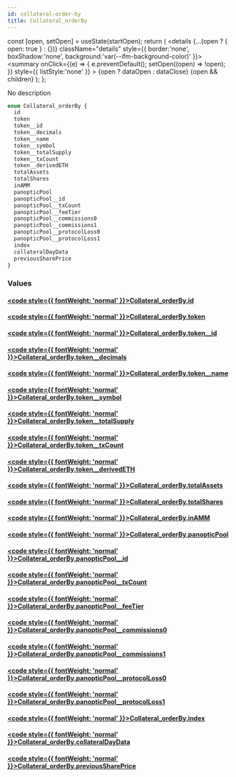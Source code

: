 ```yaml
---
id: collateral-order-by
title: Collateral_orderBy
---
```









  const [open, setOpen] = useState(startOpen);
  return (
    <details {...(open ? { open: true } : {})} className="details" style={{ border:'none', boxShadow:'none', background:'var(--ifm-background-color)' }}>
      <summary
        onClick={(e) => {
          e.preventDefault();
          setOpen((open) => !open);
        }}
        style={{ listStyle:'none' }}
      >
      {open ? dataOpen : dataClose}
      </summary>
      {open && children}
    </details>
  );
};








No description


```graphql
enum Collateral_orderBy {
  id
  token
  token__id
  token__decimals
  token__name
  token__symbol
  token__totalSupply
  token__txCount
  token__derivedETH
  totalAssets
  totalShares
  inAMM
  panopticPool
  panopticPool__id
  panopticPool__txCount
  panopticPool__feeTier
  panopticPool__commissions0
  panopticPool__commissions1
  panopticPool__protocolLoss0
  panopticPool__protocolLoss1
  index
  collateralDayData
  previousSharePrice
}
```




### Values

#### [<code style={{ fontWeight: 'normal' }}>Collateral_orderBy.<b>id</b></code>](#)  
> 
> 
> 
> 

#### [<code style={{ fontWeight: 'normal' }}>Collateral_orderBy.<b>token</b></code>](#)  
> 
> 
> 
> 

#### [<code style={{ fontWeight: 'normal' }}>Collateral_orderBy.<b>token__id</b></code>](#)  
> 
> 
> 
> 

#### [<code style={{ fontWeight: 'normal' }}>Collateral_orderBy.<b>token__decimals</b></code>](#)  
> 
> 
> 
> 

#### [<code style={{ fontWeight: 'normal' }}>Collateral_orderBy.<b>token__name</b></code>](#)  
> 
> 
> 
> 

#### [<code style={{ fontWeight: 'normal' }}>Collateral_orderBy.<b>token__symbol</b></code>](#)  
> 
> 
> 
> 

#### [<code style={{ fontWeight: 'normal' }}>Collateral_orderBy.<b>token__totalSupply</b></code>](#)  
> 
> 
> 
> 

#### [<code style={{ fontWeight: 'normal' }}>Collateral_orderBy.<b>token__txCount</b></code>](#)  
> 
> 
> 
> 

#### [<code style={{ fontWeight: 'normal' }}>Collateral_orderBy.<b>token__derivedETH</b></code>](#)  
> 
> 
> 
> 

#### [<code style={{ fontWeight: 'normal' }}>Collateral_orderBy.<b>totalAssets</b></code>](#)  
> 
> 
> 
> 

#### [<code style={{ fontWeight: 'normal' }}>Collateral_orderBy.<b>totalShares</b></code>](#)  
> 
> 
> 
> 

#### [<code style={{ fontWeight: 'normal' }}>Collateral_orderBy.<b>inAMM</b></code>](#)  
> 
> 
> 
> 

#### [<code style={{ fontWeight: 'normal' }}>Collateral_orderBy.<b>panopticPool</b></code>](#)  
> 
> 
> 
> 

#### [<code style={{ fontWeight: 'normal' }}>Collateral_orderBy.<b>panopticPool__id</b></code>](#)  
> 
> 
> 
> 

#### [<code style={{ fontWeight: 'normal' }}>Collateral_orderBy.<b>panopticPool__txCount</b></code>](#)  
> 
> 
> 
> 

#### [<code style={{ fontWeight: 'normal' }}>Collateral_orderBy.<b>panopticPool__feeTier</b></code>](#)  
> 
> 
> 
> 

#### [<code style={{ fontWeight: 'normal' }}>Collateral_orderBy.<b>panopticPool__commissions0</b></code>](#)  
> 
> 
> 
> 

#### [<code style={{ fontWeight: 'normal' }}>Collateral_orderBy.<b>panopticPool__commissions1</b></code>](#)  
> 
> 
> 
> 

#### [<code style={{ fontWeight: 'normal' }}>Collateral_orderBy.<b>panopticPool__protocolLoss0</b></code>](#)  
> 
> 
> 
> 

#### [<code style={{ fontWeight: 'normal' }}>Collateral_orderBy.<b>panopticPool__protocolLoss1</b></code>](#)  
> 
> 
> 
> 

#### [<code style={{ fontWeight: 'normal' }}>Collateral_orderBy.<b>index</b></code>](#)  
> 
> 
> 
> 

#### [<code style={{ fontWeight: 'normal' }}>Collateral_orderBy.<b>collateralDayData</b></code>](#)  
> 
> 
> 
> 

#### [<code style={{ fontWeight: 'normal' }}>Collateral_orderBy.<b>previousSharePrice</b></code>](#)  
> 
> 
> 
> 






